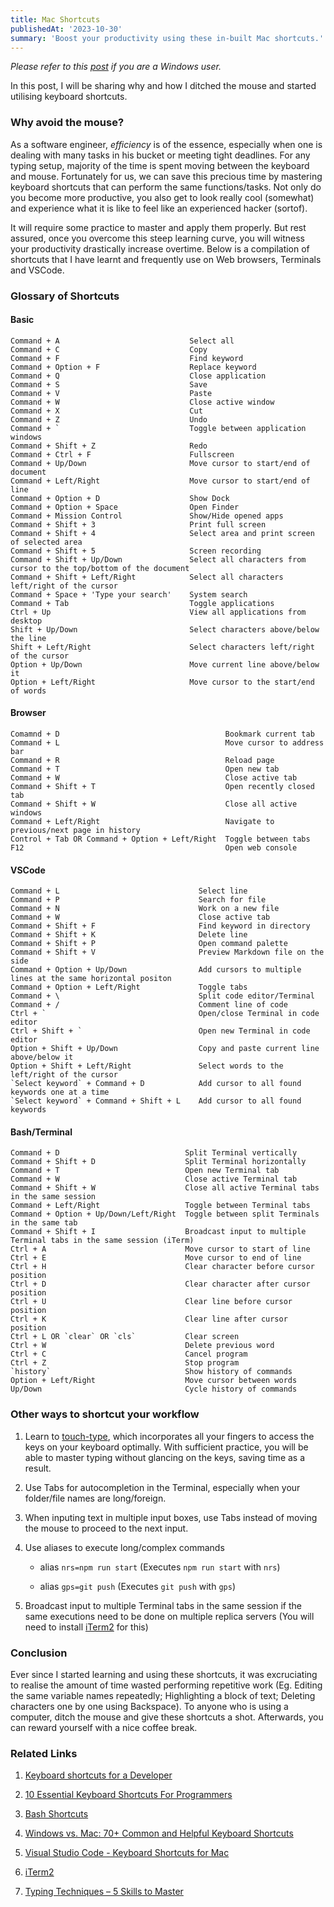 ```yaml
---
title: Mac Shortcuts
publishedAt: '2023-10-30'
summary: 'Boost your productivity using these in-built Mac shortcuts.'
---
```

*Please refer to this [post](/blog/windows-shortcuts) if you are a Windows user.*

In this post, I will be sharing why and how I ditched the mouse and started utilising keyboard shortcuts.

### Why avoid the mouse?
As a software engineer, *efficiency* is of the essence, especially when one is dealing with many tasks in his bucket or meeting tight deadlines. For any typing setup, majority of the time is spent moving between the keyboard and mouse. Fortunately for us, we can save this precious time by mastering keyboard shortcuts that can perform the same functions/tasks. Not only do you become more productive, you also get to look really cool (somewhat) and experience what it is like to feel like an experienced hacker (sortof).

It will require some practice to master and apply them properly. But rest assured, once you overcome this steep learning curve, you will witness your productivity drastically increase overtime. Below is a compilation of shortcuts that I have learnt and frequently use on Web browsers, Terminals and VSCode.

### Glossary of Shortcuts

#### Basic
```                                                                                         
Command + A                             Select all                                                          
Command + C                             Copy                                                                
Command + F                             Find keyword                                                        
Command + Option + F                    Replace keyword                                                     
Command + Q                             Close application                                                   
Command + S                             Save                                                                
Command + V                             Paste                                                               
Command + W                             Close active window                                                 
Command + X                             Cut                                                                 
Command + Z                             Undo                                                                
Command + `                             Toggle between application windows                                  
Command + Shift + Z                     Redo                                                                
Command + Ctrl + F                      Fullscreen                                                          
Command + Up/Down                       Move cursor to start/end of document                                
Command + Left/Right                    Move cursor to start/end of line                                    
Command + Option + D                    Show Dock                                                           
Command + Option + Space                Open Finder                                                         
Command + Mission Control               Show/Hide opened apps                                               
Command + Shift + 3                     Print full screen                                                   
Command + Shift + 4                     Select area and print screen of selected area                       
Command + Shift + 5                     Screen recording                                                    
Command + Shift + Up/Down               Select all characters from cursor to the top/bottom of the document 
Command + Shift + Left/Right            Select all characters left/right of the cursor                      
Command + Space + 'Type your search'    System search                                                       
Command + Tab                           Toggle applications                                                 
Ctrl + Up                               View all applications from desktop                                  
Shift + Up/Down                         Select characters above/below the line                              
Shift + Left/Right                      Select characters left/right of the cursor                          
Option + Up/Down                        Move current line above/below it                                    
Option + Left/Right                     Move cursor to the start/end of words                               
```
#### Browser                   
```
Comamnd + D                                     Bookmark current tab                      
Command + L                                     Move cursor to address bar                
Command + R                                     Reload page                               
Command + T                                     Open new tab                              
Command + W                                     Close active tab                          
Command + Shift + T                             Open recently closed tab                  
Command + Shift + W                             Close all active windows                  
Command + Left/Right                            Navigate to previous/next page in history 
Control + Tab OR Command + Option + Left/Right  Toggle between tabs                       
F12                                             Open web console                          
```

#### VSCode
```                                                                                   
Command + L                               Select line                                                  
Command + P                               Search for file                                              
Command + N                               Work on a new file                                           
Command + W                               Close active tab                                             
Command + Shift + F                       Find keyword in directory                                    
Command + Shift + K                       Delete line                                                  
Command + Shift + P                       Open command palette                                         
Command + Shift + V                       Preview Markdown file on the side                            
Command + Option + Up/Down                Add cursors to multiple lines at the same horizontal positon 
Command + Option + Left/Right             Toggle tabs                                                  
Command + \                               Split code editor/Terminal                                   
Command + /                               Comment line of code                                         
Ctrl + `                                  Open/close Terminal in code editor                           
Ctrl + Shift + `                          Open new Terminal in code editor                             
Option + Shift + Up/Down                  Copy and paste current line above/below it                   
Option + Shift + Left/Right               Select words to the left/right of the cursor                 
`Select keyword` + Command + D            Add cursor to all found keywords one at a time               
`Select keyword` + Command + Shift + L    Add cursor to all found keywords                             
```

#### Bash/Terminal
```
Command + D                            Split Terminal vertically                                                         
Command + Shift + D                    Split Terminal horizontally                                                       
Command + T                            Open new Terminal tab                                                             
Command + W                            Close active Terminal tab                                                         
Command + Shift + W                    Close all active Terminal tabs in the same session                                
Command + Left/Right                   Toggle between Terminal tabs                                                      
Command + Option + Up/Down/Left/Right  Toggle between split Terminals in the same tab                                    
Command + Shift + I                    Broadcast input to multiple Terminal tabs in the same session (iTerm) 
Ctrl + A                               Move cursor to start of line                                                      
Ctrl + E                               Move cursor to end of line                                                        
Ctrl + H                               Clear character before cursor position                                            
Ctrl + D                               Clear character after cursor position                                             
Ctrl + U                               Clear line before cursor position                                                 
Ctrl + K                               Clear line after cursor position                                                  
Ctrl + L OR `clear` OR `cls`           Clear screen                                                                      
Ctrl + W                               Delete previous word                                                              
Ctrl + C                               Cancel program                                                                    
Ctrl + Z                               Stop program                                                                      
`history`                              Show history of commands                                                          
Option + Left/Right                    Move cursor between words                                                         
Up/Down                                Cycle history of commands                                                         
```

### Other ways to **shortcut** your workflow
1. Learn to [touch-type](https://www.typinglounge.com/typing-techniques), which incorporates all your fingers to access the keys on your keyboard optimally. With sufficient practice, you will be able to master typing without glancing on the keys, saving time as a result.

2. Use Tabs for autocompletion in the Terminal, especially when your folder/file names are long/foreign.

3. When inputing text in multiple input boxes, use Tabs instead of moving the mouse to proceed to the next input.

4. Use aliases to execute long/complex commands

    - alias `nrs=npm run start` (Executes `npm run start` with `nrs`)
    
    - alias `gps=git push` (Executes `git push` with `gps`)

5. Broadcast input to multiple Terminal tabs in the same session if the same executions need to be done on multiple replica servers (You will need to install [iTerm2](https://iterm2.com/) for this)

### Conclusion
Ever since I started learning and using these shortcuts, it was excruciating to realise the amount of time wasted performing repetitive work (Eg. Editing the same variable names repeatedly; Highlighting a block of text; Deleting characters one by one using Backspace).
To anyone who is using a computer, ditch the mouse and give these shortcuts a shot. Afterwards, you can reward yourself with a nice coffee break.

### Related Links
1. [Keyboard shortcuts for a Developer](https://itnext.io/keyboard-shortcuts-for-a-developer-e6d1203774f6)

2. [10 Essential Keyboard Shortcuts For Programmers](https://blog.webdevsimplified.com/2020-08/10-best-keyboard-shortcuts/)

3. [Bash Shortcuts](https://kapeli.com/cheat_sheets/Bash_Shortcuts.docset/Contents/Resources/Documents/index)

4. [Windows vs. Mac: 70+ Common and Helpful Keyboard Shortcuts](https://www.makeuseof.com/windows-vs-mac-shortcuts/)

5. [Visual Studio Code - Keyboard Shortcuts for Mac](https://code.visualstudio.com/shortcuts/keyboard-shortcuts-macos.pdf)

6. [iTerm2](https://iterm2.com/)

7. [Typing Techniques – 5 Skills to Master](https://www.typinglounge.com/typing-techniques)
